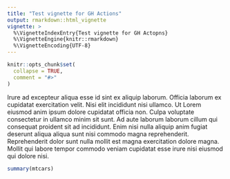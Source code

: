 ```yaml
---
title: "Test vignette for GH Actions"
output: rmarkdown::html_vignette
vignette: >
  %\VignetteIndexEntry{Test vignette for GH Actopns}
  %\VignetteEngine{knitr::rmarkdown}
  %\VignetteEncoding{UTF-8}
---
```


```r
knitr::opts_chunk$set(
  collapse = TRUE,
  comment = "#>"
)
```

Irure ad excepteur aliqua esse id sint ex aliquip laborum. Officia laborum ex cupidatat exercitation velit. Nisi elit incididunt nisi ullamco. Ut Lorem eiusmod anim ipsum dolore cupidatat officia non. Culpa voluptate consectetur in ullamco minim sit sunt. Ad aute laborum laborum cillum qui consequat proident sit ad incididunt. Enim nisi nulla aliquip anim fugiat deserunt aliqua aliqua sunt nisi commodo magna reprehenderit. Reprehenderit dolor sunt nulla mollit est magna exercitation dolore magna. Mollit qui labore tempor commodo veniam cupidatat esse irure nisi eiusmod qui dolore nisi.

```r
summary(mtcars)
```

